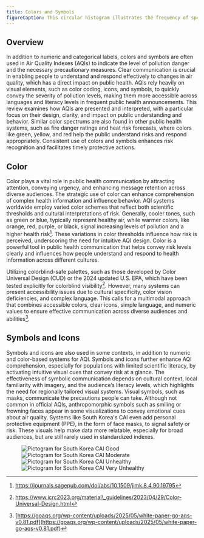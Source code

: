 ```yaml
---
title: Colors and Symbols
figureCaption: This circular histogram illustrates the frequency of specific hues used across global Air Quality Index systems as documented in the AQI Hub. Each segment represents a hue, with length indicating frequency, highlighting common reliance on green, yellow, red, and purple.
---
```



## Overview

In addition to numeric and categorical labels, colors and symbols are often used
in Air Quality Indexes (AQIs) to indicate the level of pollution danger and the
necessary precautionary measures. Clear communication is crucial in enabling
people to understand and respond effectively to changes in air quality, which
has a direct impact on public health. AQIs rely heavily on visual elements, such
as color coding, icons, and symbols, to quickly convey the severity of pollution
levels, making them more accessible across languages and literacy levels in
frequent public health announcements. This review examines how AQIs are
presented and interpreted, with a particular focus on their design, clarity, and
impact on public understanding and behavior. Similar color spectrums are also
found in other public health systems, such as fire danger ratings and heat risk
forecasts, where colors like green, yellow, and red help the public understand
risks and respond appropriately. Consistent use of colors and symbols enhances
risk recognition and facilitates timely protective actions.

## Color

Color plays a vital role in public health communication by attracting attention,
conveying urgency, and enhancing message retention across diverse audiences. The
strategic use of color can enhance comprehension of complex health information
and influence behavior. AQI systems worldwide employ varied color schemes that
reflect both scientific thresholds and cultural interpretations of risk.
Generally, cooler tones, such as green or blue, typically represent healthy air,
while warmer colors, like orange, red, purple, or black, signal increasing
levels of pollution and a higher health risk[^1]. These variations in color
thresholds influence how risk is perceived, underscoring the need for intuitive
AQI design. Color is a powerful tool in public health communication that helps
convey risk levels clearly and influences how people understand and respond to
health information across different cultures.


<ColorsChart caption={frontmatter.figureCaption}/ >

Utilizing colorblind-safe palettes, such as those developed by Color Universal
Design (CUD) or the 2024 updated U.S. EPA, which have been tested explicitly for
colorblind visibility[^2]. However, many systems can present accessibility
issues due to cultural specificity, color vision deficiencies, and complex
language. This calls for a multimodal approach that combines accessible colors,
clear icons, simple language, and numeric values to ensure effective communication
across diverse audiences and abilities[^3].

## Symbols and Icons

Symbols and icons are also used in some contexts, in addition to numeric and
color-based systems for AQI. Symbols and icons further enhance AQI comprehension,
especially for populations with limited scientific literacy, by activating
intuitive visual cues that convey risk at a glance. The effectiveness of
symbolic communication depends on cultural context, local familiarity with
imagery, and the audience’s literacy levels, which highlights the need for
regionally tailored visual systems. Visual symbols, such as masks, communicate
the precautions people can take. Although not common in official AQIs,
anthropomorphic symbols such as smiling or frowning faces appear in some
visualizations to convey emotional cues about air quality. Systems like
South Korea's CAI even add personal protective equipment (PPE), in the form of
face masks, to signal safety or risk. These visuals help make data more relatable, especially for broad audiences, but are
still rarely used in standardized indexes.

<figure>
<Image src={Character01} width={100} alt="Pictogram for South Korea CAI Good"/>
<Image src={Character02} width={100} alt="Pictogram for South Korea CAI Moderate"/>
<Image src={Character03} width={100} alt="Pictogram for South Korea CAI Unhealthy"/>
<Image src={Character04} width={100} alt="Pictogram for South Korea CAI Very Unhealthy"/>
</figure>

<HongKong />


[^1]: https://journals.sagepub.com/doi/abs/10.1509/jimk.8.4.90.19795

[^2]:   https://www.icrc2023.org/material\_guidelines/2023/04/29/Color-Universal-Design.html

[^3]:   [https://goaqs.org/wp-content/uploads/2025/05/white-paper-go-aqs-v0.81.pdf](https://goaqs.org/wp-content/uploads/2025/05/white-paper-go-aqs-v0.81.pdf)

